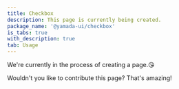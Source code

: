 ```yaml
---
title: Checkbox
description: This page is currently being created.
package_name: '@yamada-ui/checkbox'
is_tabs: true
with_description: true
tab: Usage
---
```


We're currently in the process of creating a page.😘

Wouldn't you like to contribute this page? That's amazing!
